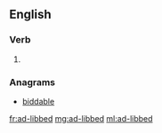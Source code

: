==English==

===Verb===
{{head|en}}

# {{en-past of|ad-lib}}

===Anagrams===
* [[biddable#English|biddable]]

[[fr:ad-libbed]]
[[mg:ad-libbed]]
[[ml:ad-libbed]]